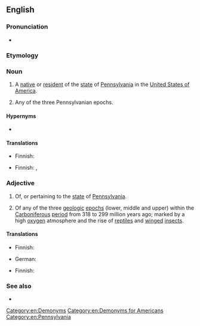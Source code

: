 ==English==

===Pronunciation===
* {{rhymes|eɪniən|lang=en}}

===Etymology===
{{suffix|Pennsylvania|an|lang=en}}

===Noun===
{{en-noun}}

# A [[native]] or [[resident]] of the [[state]] of [[Pennsylvania]] in the [[United States of America]].
# {{lb|en|geology}} Any of the three Pennsylvanian epochs.

====Hypernyms====
* {{l|en|American}}

====Translations====
{{trans-top|resident of Pennsylvania}}
* Finnish: {{t|fi|pennsylvanialainen}}
{{trans-mid}}
{{trans-bottom}}

{{trans-top|geology: Pennsylvanian epoch}}
* Finnish: {{t|fi|pennsylvanialaiskausi}}, {{t|fi|myöhäiskivihiilikausi}}
{{trans-mid}}
{{trans-bottom}}

===Adjective===
{{en-adj|-}}

# Of, or pertaining to the [[state]] of [[Pennsylvania]].
# {{lb|en|geology}} Of any of the three [[geologic]] [[epoch]]s (lower, middle and upper) within the [[Carboniferous]] [[period]] from 318 to 299 million years ago; marked by a high [[oxygen]] atmosphere and the rise of [[reptile]]s and [[winged]] [[insects]].

====Translations====
{{trans-top|of or pertaining to Pennsylvania}}
* Finnish: {{t|fi|pennsylvanialainen}}
{{trans-mid}}
* German: {{t|de|pennsylvanisch}}
{{trans-bottom}}

{{trans-top|geology: of a Pennsylvanian epoch}}
* Finnish: {{t|fi|myöhäiskivihiilikautinen}}
{{trans-mid}}
{{trans-bottom}}

===See also===
* {{l|en|Appendix:Geologic timescale}}

[[Category:en:Demonyms]]
[[Category:en:Demonyms for Americans]]
[[Category:en:Pennsylvania]]